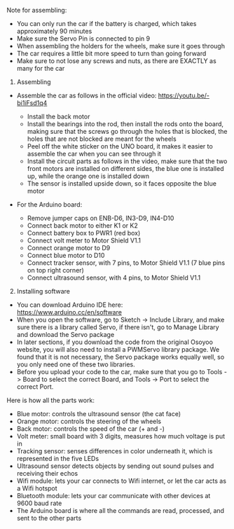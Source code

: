 Note for assembling:
- You can only run the car if the battery is charged, which takes approximately 90 minutes
- Make sure the Servo Pin is connected to pin 9
- When assembling the holders for the wheels, make sure it goes through 
- The car requires a little bit more speed to turn than going forward 
- Make sure to not lose any screws and nuts, as there are EXACTLY as many for the car 

1. Assembling 
- Assemble the car as follows in the official video: 
https://youtu.be/-bi1iFsd1q4

    + Install the back motor
    + Install the bearings into the rod, then install the rods onto the board, making sure that the screws go through the holes that is blocked, the
    holes that are not blocked are meant for the wheels
    + Peel off the white sticker on the UNO board, it makes it easier to assemble the car when you can see through it
    + Install the circuit parts as follows in the video, make sure that the two front motors are installed on different sides, the blue one is installed
    up, while the orange one is installed down
    + The sensor is installed upside down, so it faces opposite the blue motor 

- For the Arduino board: 
    + Remove jumper caps on ENB-D6, IN3-D9, IN4-D10 
    + Connect back motor to either K1 or K2
    + Connect battery box to PWR1 (red box)
    + Connect volt meter to Motor Shield V1.1
    + Connect orange motor to D9 
    + Connect blue motor to D10 
    + Connect tracker sensor, with 7 pins, to Motor Shield V1.1 (7 blue pins on top right corner)
    + Connect ultrasound sensor, with 4 pins, to Motor Shield V1.1 

2. Installing software 
- You can download Arduino IDE here: https://www.arduino.cc/en/software
- When you open the software, go to Sketch -> Include Library, and make sure there is a library 
called Servo, if there isn't, go to Manage Library and download the Servo package  
- In later sections, if you download the code from the original Osoyoo website, you will also need
to install a PWMServo library package. We found that it is not necessary, the Servo package works
equally well, so you only need one of these two libraries. 
- Before you upload your code to the car, make sure that you go to Tools -> Board to select the correct
Board, and Tools -> Port to select the correct Port. 


Here is how all the parts work: 
- Blue motor: controls the ultrasound sensor (the cat face)
- Orange motor: controls the steering of the wheels 
- Back motor: controls the speed of the car (+ and -)
- Volt meter: small board with 3 digits, measures how much voltage is put in 
- Tracking sensor: senses differences in color underneath it, which is represented in the five LEDs
- Ultrasound sensor detects objects by sending out sound pulses and receiving their echos
- Wifi module: lets your car connects to Wifi internet, or let the car acts as a Wifi hotspot 
- Bluetooth module: lets your car communicate with other devices at 9600 baud rate
- The Arduino board is where all the commands are read, processed, and sent to the other parts

